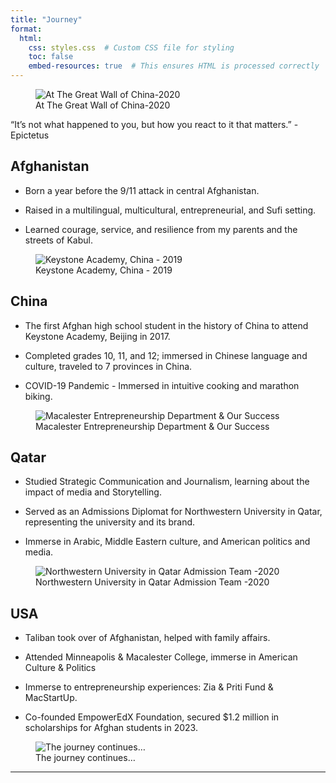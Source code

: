 ```yaml
---
title: "Journey"
format:
  html:
    css: styles.css  # Custom CSS file for styling
    toc: false
    embed-resources: true  # This ensures HTML is processed correctly
---
```


![At The Great Wall of China-2020](images/Diana:Basir%20Great%20wall.jpg)

::: red-background
“It’s not what happened to you, but how you react to it that matters.” - Epictetus
:::

## Afghanistan

-   Born a year before the 9/11 attack in central Afghanistan.

-   Raised in a multilingual, multicultural, entrepreneurial, and Sufi setting.

-   Learned courage, service, and resilience from my parents and the streets of Kabul.

![Keystone Academy, China - 2019](https://world-schools.com/wp-content/uploads/2020/06/326_img2_900x600.jpg.optimal.jpg)

## China

-   The first Afghan high school student in the history of China to attend Keystone Academy, Beijing in 2017. 

-   Completed grades 10, 11, and 12; immersed in Chinese language and culture, traveled to 7 provinces in China.

-   COVID-19 Pandemic - Immersed in intuitive cooking and marathon biking.

![Macalester Entrepreneurship Department & Our Success](images/Fatima & Mac Entrepunership.jpg)

## Qatar

-   Studied Strategic Communication and Journalism, learning about the impact of media and Storytelling.

-   Served as an Admissions Diplomat for Northwestern University in Qatar, representing the university and its brand.

-   Immerse in Arabic, Middle Eastern culture, and American politics and media.

 ![Northwestern University in Qatar Admission Team -2020](images/Northwester Airport Arrival.jpg)

## USA

-   Taliban took over of Afghanistan, helped with family affairs.

-   Attended Minneapolis & Macalester College, immerse in American Culture & Politics

-   Immerse to entrepreneurship experiences: Zia & Priti Fund & MacStartUp.

-   Co-founded EmpowerEdX Foundation, secured \$1.2 million in scholarships for Afghan students in 2023.

![The journey continues...](images/Basir:sitting on road.jpg)

------------------------------------------------------------------------
